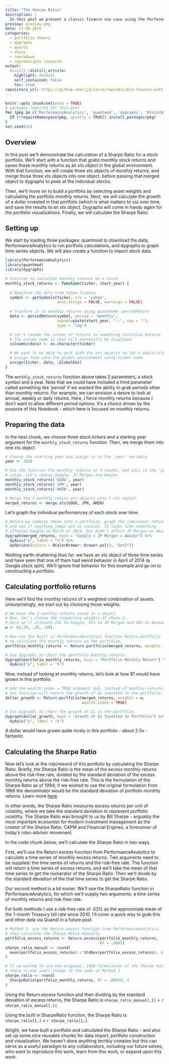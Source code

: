 ```yaml
---
title: "The Sharpe Ratio"
description: |
  In this post we present a classic finance use case using the PerformanceAnalytics, quantmod, and dygraphs packages. We'll demonstrate importing stock data, building a portfolio, and then calculating the Sharpe Ratio. 
preview: preview.png
date: 11-08-2016
categories:
  - portfolio theory
  - dygraphs
  - quarto
  - shiny
  - rmarkdown
  - reproducible research
output: 
  distill::distill_article:
    highlight: default
    self_contained: false
    toc: true
repository_url: https://github.com/jjallaire/reproducible-finance-with-r/
---
```


```r
knitr::opts_chunk$set(echo = TRUE)
# packages required for this post
for (pkg in c('PerformanceAnalytics', 'quantmod', 'dygraphs', 'RColorBrewer')) {
  if (!requireNamespace(pkg, quietly = TRUE)) install.packages(pkg)
}
set.seed(42)
```

## Overview

In this post we'll demonstrate the calculation of a Sharpe Ratio for a stock portfolio. We'll start with a function that grabs monthly stock returns and saves those monthly returns as an xts object in the global environment. With that function, we will create three xts objects of monthly returns, and merge those three xts objects into one object, before passing that merged object to dygraphs to peek at the individual stocks.

Then, we'll move on to build a portfolio by selecting asset weights and calculating the portfolio monthly returns. Next, we will calculate the growth of a dollar invested in that portfolio (which is what matters to us) over time, and save the results to an xts object. Dygraphs will come in handy again for the portfolio visualizations. Finally, we will calculate the Sharpe Ratio.

## Setting up

We start by loading three packages: quantmod to download the data, PerformanceAnalytics to run portfolio calculations, and dygraphs to graph time series objects. We will also create a function to import stock data.

```r
library(PerformanceAnalytics)
library(quantmod)
library(dygraphs)

# Function to calculate monthly returns on a stock 
monthly_stock_returns <- function(ticker, start_year) {
  
  # Download the data from Yahoo finance
  symbol <- getSymbols(ticker, src = 'yahoo', 
                       auto.assign = FALSE, warnings = FALSE)
  
  # Tranform it to monthly returns using quantmode::periodReturn
  data <- periodReturn(symbol, period = 'monthly', 
                       subset=paste(start_year, "::", sep = ""),
                       type = 'log')

  # Let's rename the column of returns to something intuitive because
  # the column name is what will eventually be displayed
  colnames(data) <- as.character(ticker)

  # We want to be able to work with the xts objects so let's explicitly
  # assign them into the global environment using ticker name 
  assign(ticker, data, .GlobalEnv)
}
```

The `monthly_stock_returns` function above takes 2 parameters, a stock symbol and a year. Note that we could have included a third parameter called something like 'period' if we wanted the ability to grab periods other than monthly returns. For example, we can envision a desire to look at annual, weekly or daily returns. Here, I force monthly returns because I don't want to allow different period options. It's a choice driven by the purpose of this Notebook - which here is focused on monthly returns.

## Preparing the data

In the next chunk, we choose three stock tickers and a starting year argument for the `monthly_stock_returns` function. Then, we merge them into one xts object.

```r
# Choose the starting year and assign it to the 'year' variable
year <- 2010

# Use the function the monthly returns on 3 stocks, and pass in the 'year'
# value. Let's choose Google, JP Morgan and Amazon
monthly_stock_returns('GOOG', year)
monthly_stock_returns('JPM', year)
monthly_stock_returns('AMZN', year)

# Merge the 3 monthly return xts objects into 1 xts object.
merged_returns <- merge.xts(GOOG, JPM, AMZN)
```

Let's graph the individual performances of each stock over time.

```r
# Before we combine these into a portfolio, graph the individual returns
# and see if anything jumps out as unusual. It looks like something 
# affected Google in March of 2014, but didn't affect JP Morgan or Amazon.
dygraph(merged_returns, main = "Google v JP Morgan v Amazon") %>%
  dyAxis("y", label = "%") %>%
  dyOptions(colors = RColorBrewer::brewer.pal(3, "Set2"))
```

Nothing earth-shattering thus far: we have an xts object of three time series and have seen that one of them had weird behavior in April of 2014 (a Google stock split). We'll ignore that behavior for this example and go on to constructing a portfolio.

## Calculating portfolio returns

Here we'll find the monthly returns of a weighted combination of assets. Unsurprisingly, we start out by choosing those weights.

```r
# We have the 3 monthly returns saved in 1 object.
# Now, let's choose the respective weights of those 3.
# Here we'll allocate 25% to Google, 25% to JP Morgan and 50% to Amazon.
w <- c(.25, .25, .50)

# Now use the built in PerformanceAnalytics function Return.portfolio
# to calculate the monthly returns on the portfolio,
portfolio_monthly_returns <- Return.portfolio(merged_returns, weights = w)

# Use dygraphs to chart the portfolio monthly returns.
dygraph(portfolio_monthly_returns, main = "Portfolio Monthly Return") %>%
  dyAxis("y", label = "%")
```

Now, instead of looking at monthly returns, let's look at how \$1 would have grown in this portfolio.

```r
# Add the wealth.index = TRUE argument and, instead of monthly returns,
# the function will return the growth of $1 invested in the portfolio.
dollar_growth <- Return.portfolio(merged_returns, weights = w, 
                                  wealth.index = TRUE)

# Use dygraphs to chart the growth of $1 in the portfolio.
dygraph(dollar_growth, main = "Growth of $1 Invested in Portfolio") %>%
  dyAxis("y", label = "$")
```

A dollar would have grown quite nicely in this portfolio - about 2.5x - fantastic.

## Calculating the Sharpe Ratio

Now let's look at the risk/reward of this portfolio by calculating the Sharpe Ratio. Briefly, the Sharpe Ratio is the mean of the excess monthly returns above the risk-free rate, divided by the standard deviation of the excess monthly returns above the risk-free rate. This is the formulation of the Sharpe Ratio as of 1994; if we wished to use the original formulation from 1966 the denominator would be the standard deviation of portfolio monthly returns. Learn more [here](http://web.stanford.edu/~wfsharpe/art/sr/sr.htm).

In other words, the Sharpe Ratio measures excess returns per unit of volatility, where we take the standard deviation to represent portfolio volatility. The Sharpe Ratio was brought to us by Bill Sharpe - arguably the most important economist for modern investment management as the creator of the Sharpe Ratio, CAPM and Financial Engines, a forerunner of today's robo-advisor movement.

In the code chunk below, we'll calculate the Sharpe Ratio in two ways.

First, we'll use the Return.excess function from PerformanceAnalytics to calculate a time series of monthly excess returns. Two arguments need to be supplied: the time series of returns and the risk-free rate. The function will return a time series of excess returns, and we'll take the mean of that time series to get the numerator of the Sharpe Ratio. Then we'll divide by the standard deviation of the that time series to get the Sharpe Ratio.

Our second method is a bit easier. We'll use the SharpeRatio function in PerformanceAnalytics, for which we'll supply two arguments: a time series of monthly returns and risk-free rate.

For both methods I use a risk-free rate of .03% as the approximate mean of the 1-month Treasury bill rate since 2010. I'll cover a quick way to grab this and other data via Quandl in a future post.

```r
# Method 1: use the Return.excess function from PerformanceAnalytics,
# then calculate the Sharpe Ratio manually.
portfolio_excess_returns <- Return.excess(portfolio_monthly_returns, 
                                          Rf = .0003)
sharpe_ratio_manual <- round(
  mean(portfolio_excess_returns) / StdDev(portfolio_excess_returns), 4
)

# If we wanted to use the original, 1966 formulation of the Sharpe Ratio,
# there is one small change to the code in Method 1
sharpe_ratio <- round(
  SharpeRatio(portfolio_monthly_returns, Rf = .0003), 4
)
```

Using the Return.excess function and then dividing by the standard deviation of excess returns, the Sharpe Ratio is `sharpe_ratio_manual[,1]` = `r sharpe_ratio_manual[,1]`.

Using the built in SharpeRatio function, the Sharpe Ratio is `sharpe_ratio[1,]` = `r sharpe_ratio[1,]`.

Alright, we have built a portfolio and calculated the Sharpe Ratio - and also set up some nice reusable chunks for data import, portfolio construction and visualization. We haven't done anything terribly complex but this can serve as a useful paradigm to any collaborators, including our future selves, who want to reproduce this work, learn from this work, or expand upon this work.
